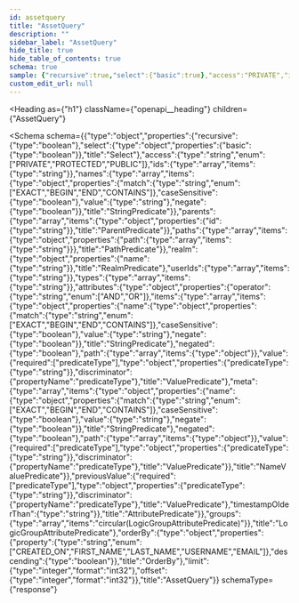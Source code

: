 ```yaml
---
id: assetquery
title: "AssetQuery"
description: ""
sidebar_label: "AssetQuery"
hide_title: true
hide_table_of_contents: true
schema: true
sample: {"recursive":true,"select":{"basic":true},"access":"PRIVATE","ids":["string"],"names":[{"match":"EXACT","caseSensitive":true,"value":"string","negate":true}],"parents":[{"id":"string"}],"paths":[{"path":["string"]}],"realm":{"name":"string"},"userIds":["string"],"types":["string"],"attributes":{"operator":"AND","items":[{"name":{"match":"EXACT","caseSensitive":true,"value":"string","negate":true},"negated":true,"path":[{}],"value":{"predicateType":"string"},"meta":[{"name":{"match":"EXACT","caseSensitive":true,"value":"string","negate":true},"negated":true,"path":[{}],"value":{"predicateType":"string"}}],"previousValue":{"predicateType":"string"},"timestampOlderThan":"string"}],"groups":[null]},"orderBy":{"property":"CREATED_ON","descending":true},"limit":0,"offset":0}
custom_edit_url: null
---
```



<Heading
  as={"h1"}
  className={"openapi__heading"}
  children={"AssetQuery"}
>
</Heading>





<Schema
  schema={{"type":"object","properties":{"recursive":{"type":"boolean"},"select":{"type":"object","properties":{"basic":{"type":"boolean"}},"title":"Select"},"access":{"type":"string","enum":["PRIVATE","PROTECTED","PUBLIC"]},"ids":{"type":"array","items":{"type":"string"}},"names":{"type":"array","items":{"type":"object","properties":{"match":{"type":"string","enum":["EXACT","BEGIN","END","CONTAINS"]},"caseSensitive":{"type":"boolean"},"value":{"type":"string"},"negate":{"type":"boolean"}},"title":"StringPredicate"}},"parents":{"type":"array","items":{"type":"object","properties":{"id":{"type":"string"}},"title":"ParentPredicate"}},"paths":{"type":"array","items":{"type":"object","properties":{"path":{"type":"array","items":{"type":"string"}}},"title":"PathPredicate"}},"realm":{"type":"object","properties":{"name":{"type":"string"}},"title":"RealmPredicate"},"userIds":{"type":"array","items":{"type":"string"}},"types":{"type":"array","items":{"type":"string"}},"attributes":{"type":"object","properties":{"operator":{"type":"string","enum":["AND","OR"]},"items":{"type":"array","items":{"type":"object","properties":{"name":{"type":"object","properties":{"match":{"type":"string","enum":["EXACT","BEGIN","END","CONTAINS"]},"caseSensitive":{"type":"boolean"},"value":{"type":"string"},"negate":{"type":"boolean"}},"title":"StringPredicate"},"negated":{"type":"boolean"},"path":{"type":"array","items":{"type":"object"}},"value":{"required":["predicateType"],"type":"object","properties":{"predicateType":{"type":"string"}},"discriminator":{"propertyName":"predicateType"},"title":"ValuePredicate"},"meta":{"type":"array","items":{"type":"object","properties":{"name":{"type":"object","properties":{"match":{"type":"string","enum":["EXACT","BEGIN","END","CONTAINS"]},"caseSensitive":{"type":"boolean"},"value":{"type":"string"},"negate":{"type":"boolean"}},"title":"StringPredicate"},"negated":{"type":"boolean"},"path":{"type":"array","items":{"type":"object"}},"value":{"required":["predicateType"],"type":"object","properties":{"predicateType":{"type":"string"}},"discriminator":{"propertyName":"predicateType"},"title":"ValuePredicate"}},"title":"NameValuePredicate"}},"previousValue":{"required":["predicateType"],"type":"object","properties":{"predicateType":{"type":"string"}},"discriminator":{"propertyName":"predicateType"},"title":"ValuePredicate"},"timestampOlderThan":{"type":"string"}},"title":"AttributePredicate"}},"groups":{"type":"array","items":"circular(LogicGroupAttributePredicate)"}},"title":"LogicGroupAttributePredicate"},"orderBy":{"type":"object","properties":{"property":{"type":"string","enum":["CREATED_ON","FIRST_NAME","LAST_NAME","USERNAME","EMAIL"]},"descending":{"type":"boolean"}},"title":"OrderBy"},"limit":{"type":"integer","format":"int32"},"offset":{"type":"integer","format":"int32"}},"title":"AssetQuery"}}
  schemaType={"response"}
>
  
</Schema>
            